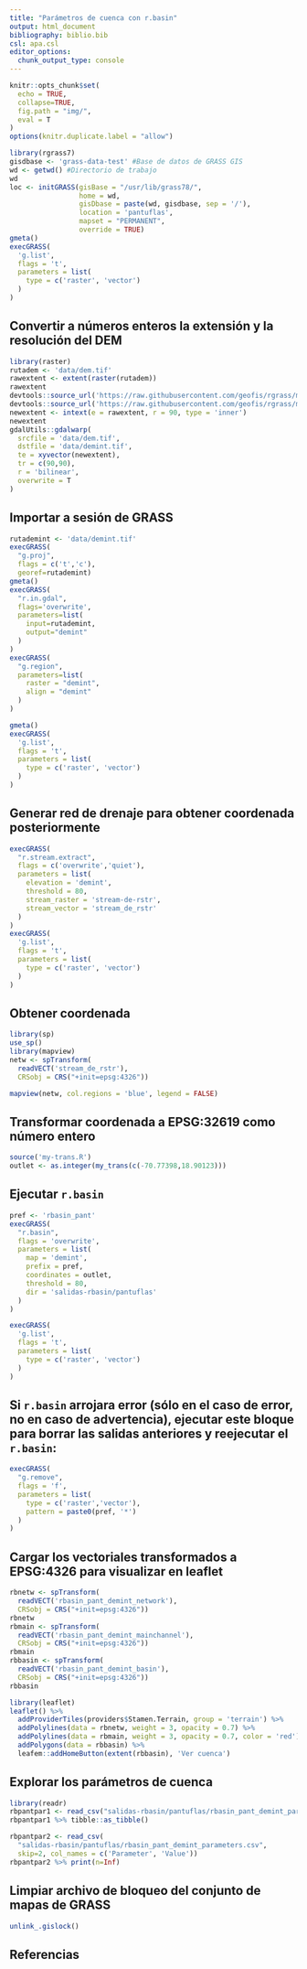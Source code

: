 ```yaml
---
title: "Parámetros de cuenca con r.basin"
output: html_document
bibliography: biblio.bib
csl: apa.csl
editor_options: 
  chunk_output_type: console
---
```


```r
knitr::opts_chunk$set(
  echo = TRUE,
  collapse=TRUE,
  fig.path = "img/",
  eval = T
)
options(knitr.duplicate.label = "allow")
```

<!-- Este .md fue generado a partir del .Rmd homónimo. Edítese el .Rmd -->

```r
library(rgrass7)
gisdbase <- 'grass-data-test' #Base de datos de GRASS GIS
wd <- getwd() #Directorio de trabajo
wd
loc <- initGRASS(gisBase = "/usr/lib/grass78/",
                 home = wd,
                 gisDbase = paste(wd, gisdbase, sep = '/'),
                 location = 'pantuflas',
                 mapset = "PERMANENT",
                 override = TRUE)
gmeta()
execGRASS(
  'g.list',
  flags = 't',
  parameters = list(
    type = c('raster', 'vector')
  )
)
```

## Convertir a números enteros la extensión y la resolución del DEM

```r
library(raster)
rutadem <- 'data/dem.tif'
rawextent <- extent(raster(rutadem))
rawextent
devtools::source_url('https://raw.githubusercontent.com/geofis/rgrass/master/integerextent.R')
devtools::source_url('https://raw.githubusercontent.com/geofis/rgrass/master/xyvector.R')
newextent <- intext(e = rawextent, r = 90, type = 'inner')
newextent
gdalUtils::gdalwarp(
  srcfile = 'data/dem.tif',
  dstfile = 'data/demint.tif',
  te = xyvector(newextent),
  tr = c(90,90),
  r = 'bilinear',
  overwrite = T
)
```

## Importar a sesión de GRASS

```r
rutademint <- 'data/demint.tif'
execGRASS(
  "g.proj",
  flags = c('t','c'),
  georef=rutademint)
gmeta()
execGRASS(
  "r.in.gdal",
  flags='overwrite',
  parameters=list(
    input=rutademint,
    output="demint"
  )
)
execGRASS(
  "g.region",
  parameters=list(
    raster = "demint",
    align = "demint"
  )
)
```

```r
gmeta()
execGRASS(
  'g.list',
  flags = 't',
  parameters = list(
    type = c('raster', 'vector')
  )
)
```

## Generar red de drenaje para obtener coordenada posteriormente

```r
execGRASS(
  "r.stream.extract",
  flags = c('overwrite','quiet'),
  parameters = list(
    elevation = 'demint',
    threshold = 80,
    stream_raster = 'stream-de-rstr',
    stream_vector = 'stream_de_rstr'
  )
)
execGRASS(
  'g.list',
  flags = 't',
  parameters = list(
    type = c('raster', 'vector')
  )
)
```

## Obtener coordenada

```r
library(sp)
use_sp()
library(mapview)
netw <- spTransform(
  readVECT('stream_de_rstr'),
  CRSobj = CRS("+init=epsg:4326"))
```

```r
mapview(netw, col.regions = 'blue', legend = FALSE)
```

## Transformar coordenada a EPSG:32619 como número entero

```r
source('my-trans.R')
outlet <- as.integer(my_trans(c(-70.77398,18.90123)))
```

## Ejecutar `r.basin`

```r
pref <- 'rbasin_pant'
execGRASS(
  "r.basin",
  flags = 'overwrite',
  parameters = list(
    map = 'demint',
    prefix = pref,
    coordinates = outlet,
    threshold = 80,
    dir = 'salidas-rbasin/pantuflas'
  )
)
```

```r
execGRASS(
  'g.list',
  flags = 't',
  parameters = list(
    type = c('raster', 'vector')
  )
)
```

## Si `r.basin` arrojara error (sólo en el caso de error, no en caso de advertencia), ejecutar este bloque para borrar las salidas anteriores y reejecutar el `r.basin`:

```r
execGRASS(
  "g.remove",
  flags = 'f',
  parameters = list(
    type = c('raster','vector'),
    pattern = paste0(pref, '*')
  )
)
```

## Cargar los vectoriales transformados a EPSG:4326 para visualizar en leaflet

```r
rbnetw <- spTransform(
  readVECT('rbasin_pant_demint_network'),
  CRSobj = CRS("+init=epsg:4326"))
rbnetw
rbmain <- spTransform(
  readVECT('rbasin_pant_demint_mainchannel'),
  CRSobj = CRS("+init=epsg:4326"))
rbmain
rbbasin <- spTransform(
  readVECT('rbasin_pant_demint_basin'),
  CRSobj = CRS("+init=epsg:4326"))
rbbasin
```

```r
library(leaflet)
leaflet() %>%
  addProviderTiles(providers$Stamen.Terrain, group = 'terrain') %>%
  addPolylines(data = rbnetw, weight = 3, opacity = 0.7) %>% 
  addPolylines(data = rbmain, weight = 3, opacity = 0.7, color = 'red') %>% 
  addPolygons(data = rbbasin) %>% 
  leafem::addHomeButton(extent(rbbasin), 'Ver cuenca')
```

## Explorar los parámetros de cuenca

```r
library(readr)
rbpantpar1 <- read_csv("salidas-rbasin/pantuflas/rbasin_pant_demint_parametersT.csv")
rbpantpar1 %>% tibble::as_tibble()

rbpantpar2 <- read_csv(
  "salidas-rbasin/pantuflas/rbasin_pant_demint_parameters.csv",
  skip=2, col_names = c('Parameter', 'Value'))
rbpantpar2 %>% print(n=Inf)
```

## Limpiar archivo de bloqueo del conjunto de mapas de GRASS

```r
unlink_.gislock()
```

## Referencias
